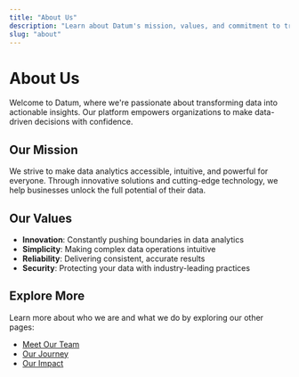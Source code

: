 ```yaml
---
title: "About Us"
description: "Learn about Datum's mission, values, and commitment to transforming data into actionable insights"
slug: "about"
---
```


# About Us

Welcome to Datum, where we're passionate about transforming data into actionable insights. Our platform empowers organizations to make data-driven decisions with confidence.

## Our Mission

We strive to make data analytics accessible, intuitive, and powerful for everyone. Through innovative solutions and cutting-edge technology, we help businesses unlock the full potential of their data.

## Our Values

- **Innovation**: Constantly pushing boundaries in data analytics
- **Simplicity**: Making complex data operations intuitive
- **Reliability**: Delivering consistent, accurate results
- **Security**: Protecting your data with industry-leading practices

## Explore More

Learn more about who we are and what we do by exploring our other pages:

- [Meet Our Team](/about/team)
- [Our Journey](/about/journey)
- [Our Impact](/about/impact) 